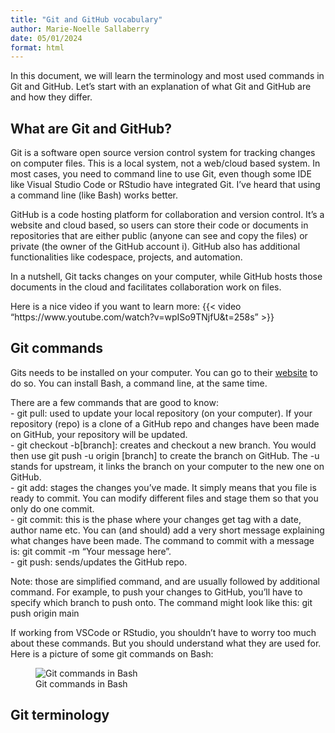 ```yaml
---
title: "Git and GitHub vocabulary"
author: Marie-Noelle Sallaberry
date: 05/01/2024
format: html
---
```


In this document, we will learn the terminology and most used commands in Git and GitHub.
Let's start with an explanation of what Git and GitHub are and how they differ.

## What are Git and GitHub?

Git is a software open source version control system for tracking changes on computer files. This is a local system, not a web/cloud based system.
In most cases, you need to command line to use Git, even though some IDE like Visual Studio Code or RStudio have integrated Git. I've heard that using a command line (like Bash) works better.

GitHub is a code hosting platform for collaboration and version control. It's a website and cloud based, so users can store their code or documents in repositories that are either public (anyone can see and copy the files) or private (the owner of the GitHub account i). GitHub also has additional functionalities like codespace, projects, and automation.

In a nutshell, Git tacks changes on your computer, while GitHub hosts those documents in the cloud and facilitates collaboration work on files. 

Here is a nice video if you want to learn more:
{{< video "https://www.youtube.com/watch?v=wpISo9TNjfU&t=258s" >}}

## Git commands

Gits needs to be installed on your computer. You can go to their [website]("https://git-scm.com/") to do so. You can install Bash, a command line, at the same time. 

There are a few commands that are good to know:  
- git pull: used to update your local repository (on your computer). If your repository (repo) is a clone of a GitHub repo and changes have been made on GitHub, your repository will be updated.  
- git checkout -b[branch]: creates and checkout a new branch. You would then use git push -u origin [branch] to create the branch on GitHub. The -u stands for upstream, it links the branch on your computer to the new one on GitHub.  
- git add: stages the changes you've made. It simply means that you file is ready to commit. You can modify different files and stage them so that you only do one commit.  
- git commit: this is the phase where your changes get tag with a date, author name etc. You can (and should) add a very short message explaining what changes have been made. The command to commit with a message is: git commit -m "Your message here".  
- git push: sends/updates the GitHub repo.  

Note: those are simplified command, and are usually followed by additional command. For example, to push your changes to GitHub, you'll have to specify which branch to push onto. The command might look like this:
git push origin main

If working from VSCode or RStudio, you shouldn't have to worry too much about these commands. But you should understand what they are used for.
Here is a picture of some git commands on Bash:

![Git commands in Bash](Bash_commands.png "Screenshot of Bash")

## Git terminology

